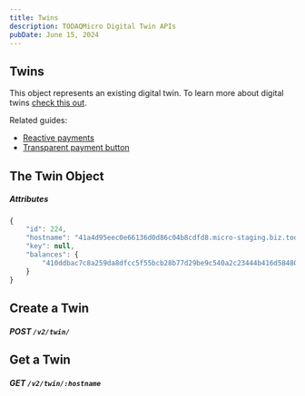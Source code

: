 ```yaml
---
title: Twins
description: TODAQMicro Digital Twin APIs
pubDate: June 15, 2024
---
```


## Twins

This object represents an existing digital twin. To learn more about digital twins [check this out]().

Related guides:
- [Reactive payments](/guide/reactive-payment/)
- [Transparent payment button](/guide/transparent/)

## The Twin Object

##### Attributes

```javascript
{
    "id": 224,
    "hostname": "41a4d95eec0e66136d0d86c04b8cdfd8.micro-staging.biz.todaq.net",
    "key": null,
    "balances": {
        "410ddbac7c8a259da8dfcc5f55bcb28b77d29be9c540a2c23444b416d584801c30": 0
    }
}
```

## Create a Twin
##### **POST** `/v2/twin/`

## Get a Twin
##### **GET** `/v2/twin/:hostname`
